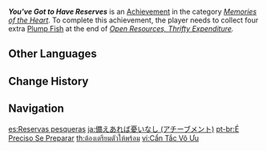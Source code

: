 {{Achievement Infobox
|id           = 84129
|order id     = 7010
|category     = Memories of the Heart
|description  = Fish? The more the merrier, of course!
|requirements = Collect four extra [[Plump Fish]] at the end of ''[[Starting From Zero#Open Resources, Thrifty Expenditure|Open Resources, Thrifty Expenditure]].''
|primogems    = 5
|tracking     = 
|hidden       = 1
|quest        = The Jade Chamber's Returning Guest
|topic        = 
}}
'''''You've Got to Have Reserves''''' is an [[Achievement]] in the category ''[[Memories of the Heart]]''. To complete this achievement, the player needs to collect four extra [[Plump Fish]] at the end of ''[[Starting From Zero#Open Resources, Thrifty Expenditure|Open Resources, Thrifty Expenditure]].''
<!--
==Trivia==

==Video Guides==
{{EVT
|video1   = 
|caption1 = 
}}
-->
==Other Languages==
{{Other Languages
|en      = You've Got to Have Reserves
|zhs     = 有备才能无患
|zhs_rm  = Yǒu Bèi Cáinéng Wú Huàn
|zht     = 有備才能無患
|zht_rm  = Yǒu Bèi Cáinéng Wú Huàn
|zh_tl   = 
|zh_note = References the idiom {{zh|s={{wt|有備無患#Chinese|有备无患}}|t={{wt|有備無患#Chinese|有備無患}}|rm=yǒubèiwúhuàn|tl=when there is precaution, there is no danger.}}
|ja      = 備えあれば憂いなし
|ja_rm   = Sonae Areba Urei Nashi
|ja_tl   = 
|ko      = 유비무환
|ko_tl   = Ounce of Prevention is Worth a Pound of Cure
|es      = Reservas pesqueras
|es_tl   = Fish Reserves
|fr      = Après la préparation, la décontraction
|fr_tl   = After the Preparation, Relaxation
|ru      = Никуда без припасов
|ru_tl   = Nowhere Without Supplies
|th      = ต้องเตรียมตัวให้พร้อม
|th_rm   = 
|th_tl   = 
|vi      = Cẩn Tắc Vô Ưu
|vi_tl   = 
|de      = Reserven sind wichtig!
|de_tl   = Reserves Are Important!
|id      = Lebih Baik Berjaga-jaga
|id_tl   = It's Better to be Careful
|pt      = É Preciso Se Preparar
|pt_tl   = You Need To Prepare
|tr      = İhtiyatlı Olmak Önemlidir
|tr_tl   = Being Prudent Is Important
|it      = Procurati delle scorte
|it_tl   = 
}}

==Change History==
{{Change History|2.4}}
<!--
==References==
{{Reflist}}
-->
==Navigation==
{{Achievement Navbox|Memories of the Heart}}

[[es:Reservas pesqueras]]
[[ja:備えあれば憂いなし (アチーブメント)]]
[[pt-br:É Preciso Se Preparar]]
[[th:ต้องเตรียมตัวให้พร้อม]]
[[vi:Cẩn Tắc Vô Ưu]]